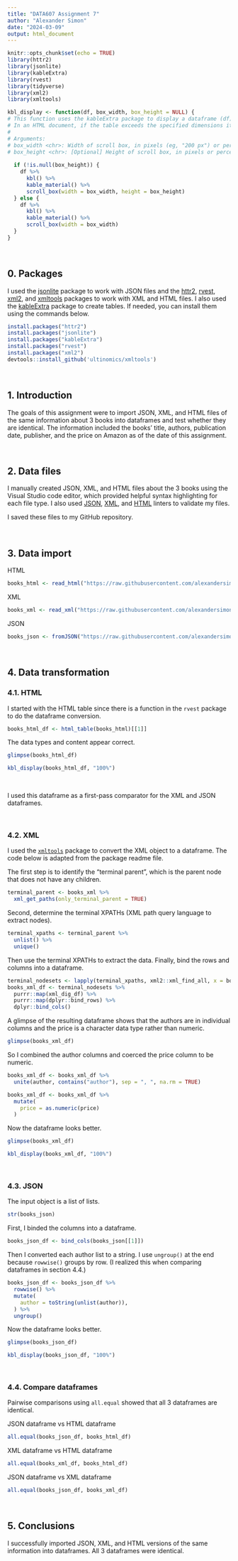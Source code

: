 ```yaml
---
title: "DATA607 Assignment 7"
author: "Alexander Simon"
date: "2024-03-09"
output: html_document
---
```


```r
knitr::opts_chunk$set(echo = TRUE)
library(httr2)
library(jsonlite)
library(kableExtra)
library(rvest)
library(tidyverse)
library(xml2)
library(xmltools)

kbl_display <- function(df, box_width, box_height = NULL) {
# This function uses the kableExtra package to display a dataframe (df).
# In an HTML document, if the table exceeds the specified dimensions it will be shown in a scrollable box.
#
# Arguments:
# box_width <chr>: Width of scroll box, in pixels (eg, "200 px") or percentage of total screen width (eg, "100%")
# box_height <chr>: [Optional] Height of scroll box, in pixels or percentage
  
  if (!is.null(box_height)) {
    df %>%
      kbl() %>%
      kable_material() %>%
      scroll_box(width = box_width, height = box_height)
  } else {
    df %>%
      kbl() %>%
      kable_material() %>%
      scroll_box(width = box_width)
  }
}
```

<br>

## 0. Packages

I used the [jsonlite](https://cran.r-project.org/web/packages/jsonlite/index.html) package to work with JSON files and the [httr2](https://httr2.r-lib.org/), [rvest](https://cran.r-project.org/web/packages/rvest/index.html), [xml2](https://cran.r-project.org/web/packages/XML/index.html), and [xmltools](https://github.com/dantonnoriega/xmltools) packages to work with XML and HTML files. I also used the [kableExtra](https://cran.r-project.org/web/packages/kableExtra/vignettes/awesome_table_in_html.html) package to create tables. If needed, you can install them using the commands below.

```r
install.packages("httr2")
install.packages("jsonlite")
install.packages("kableExtra")
install.packages("rvest")
install.packages("xml2")
devtools::install_github('ultinomics/xmltools')
```

<br>

## 1. Introduction

The goals of this assignment were to import JSON, XML, and HTML files of the same information about 3 books into dataframes and test whether they are identical. The information included the books' title, authors, publication date, publisher, and the price on Amazon as of the date of this assignment.

<br>

## 2. Data files

I manually created JSON, XML, and HTML files about the 3 books using the Visual Studio code editor, which provided helpful syntax highlighting for each file type. I also used [JSON](https://jsonlint.com/), [XML](https://xmllint.com/), and [HTML](https://jsonformatter.org/html-validator) linters to validate my files.

I saved these files to my GitHub repository.

<br>

## 3. Data import

HTML

```r
books_html <- read_html("https://raw.githubusercontent.com/alexandersimon1/Data607/main/Assignment7/books.html")
```

XML

```r
books_xml <- read_xml("https://raw.githubusercontent.com/alexandersimon1/Data607/main/Assignment7/books.xml")
```

JSON

```r
books_json <- fromJSON("https://raw.githubusercontent.com/alexandersimon1/Data607/main/Assignment7/books.json", flatten = TRUE)
```

<br>

## 4. Data transformation

### 4.1. HTML

I started with the HTML table since there is a function in the `rvest` package to do the dataframe conversion.

```r
books_html_df <- html_table(books_html)[[1]]
```

The data types and content appear correct.

```r
glimpse(books_html_df)
```

```r
kbl_display(books_html_df, "100%")
```

<br>

I used this dataframe as a first-pass comparator for the XML and JSON dataframes.

<br>

### 4.2. XML

I used the [`xmltools`](https://github.com/dantonnoriega/xmltools) package to convert the XML object to a dataframe. The code below is adapted from the package readme file.

The first step is to identify the "terminal parent", which is the parent node that does not have any children.

```r
terminal_parent <- books_xml %>%
  xml_get_paths(only_terminal_parent = TRUE)
```

Second, determine the terminal XPATHs (XML path query language to extract nodes).

```r
terminal_xpaths <- terminal_parent %>%
  unlist() %>%
  unique()
```

Then use the terminal XPATHs to extract the data. Finally, bind the rows and columns into a dataframe.

```r
terminal_nodesets <- lapply(terminal_xpaths, xml2::xml_find_all, x = books_xml)
books_xml_df <- terminal_nodesets %>%
  purrr::map(xml_dig_df) %>% 
  purrr::map(dplyr::bind_rows) %>%
  dplyr::bind_cols()
```

A glimpse of the resulting dataframe shows that the authors are in individual columns and the price is a character data type rather than numeric.

```r
glimpse(books_xml_df)
```

So I combined the author columns and coerced the price column to be numeric.

```r
books_xml_df <- books_xml_df %>%
  unite(author, contains("author"), sep = ", ", na.rm = TRUE)
```

```r
books_xml_df <- books_xml_df %>%
  mutate(
    price = as.numeric(price)    
  )
```

Now the dataframe looks better.

```r
glimpse(books_xml_df)
```

```r
kbl_display(books_xml_df, "100%")
```

<br>

### 4.3. JSON

The input object is a list of lists.

```r
str(books_json)
```

First, I binded the columns into a dataframe.

```r
books_json_df <- bind_cols(books_json[[1]])
```

Then I converted each author list to a string. I use `ungroup()` at the end because `rowwise()` groups by row. (I realized this when comparing dataframes in section 4.4.)

```r
books_json_df <- books_json_df %>%
  rowwise() %>%
  mutate(
    author = toString(unlist(author)),
  ) %>%
  ungroup()
```

Now the dataframe looks better.

```r
glimpse(books_json_df)
```

```r
kbl_display(books_json_df, "100%")
```

<br>

### 4.4. Compare dataframes

Pairwise comparisons using `all.equal` showed that all 3 dataframes are identical.

JSON dataframe vs HTML dataframe

```r
all.equal(books_json_df, books_html_df)
```

XML dataframe vs HTML dataframe

```r
all.equal(books_xml_df, books_html_df)
```

JSON dataframe vs XML dataframe

```r
all.equal(books_json_df, books_xml_df)
```

<br>

## 5. Conclusions

I successfully imported JSON, XML, and HTML versions of the same information into dataframes. All 3 dataframes were identical.
